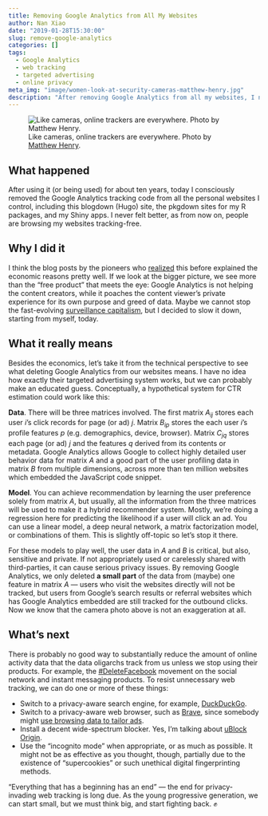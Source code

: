 ```yaml
---
title: Removing Google Analytics from All My Websites
author: Nan Xiao
date: "2019-01-28T15:30:00"
slug: remove-google-analytics
categories: []
tags:
  - Google Analytics
  - web tracking
  - targeted advertising
  - online privacy
meta_img: "image/women-look-at-security-cameras-matthew-henry.jpg"
description: "After removing Google Analytics from all my websites, I never felt better."
---
```


![Like cameras, online trackers are everywhere. Photo by [Matthew Henry](https://unsplash.com/photos/fPxOowbR6ls).](/image/women-look-at-security-cameras-matthew-henry.jpg)

## What happened

After using it (or being used) for about ten years, today I consciously removed the Google Analytics tracking code from all the personal websites I control, including this blogdown (Hugo) site, the pkgdown sites for my R packages, and my Shiny apps. I never felt better, as from now on, people are browsing my websites tracking-free.

## Why I did it

I think the blog posts by the pioneers who [realized](https://www.jessesquires.com/blog/2018/04/22/removing-google-analytics-too/) this before explained the economic reasons pretty well. If we look at the bigger picture, we see more than the "free product" that meets the eye: Google Analytics is not helping the content creators, while it poaches the content viewer's private experience for its own purpose and greed of data. Maybe we cannot stop the fast-evolving [surveillance capitalism](https://en.wikipedia.org/wiki/Surveillance_capitalism), but I decided to slow it down, starting from myself, today.

## What it really means

Besides the economics, let's take it from the technical perspective to see what deleting Google Analytics from our websites means. I have no idea how exactly their targeted advertising system works, but we can probably make an educated guess. Conceptually, a hypothetical system for CTR estimation could work like this:

**Data**. There will be three matrices involved. The first matrix $A_{ij}$ stores each user $i$'s click records for page (or ad) $j$. Matrix $B_{ip}$ stores the each user $i$'s profile features $p$ (e.g. demographics, device, browser). Matrix $C_{jq}$ stores each page (or ad) $j$ and the features $q$ derived from its contents or metadata. Google Analytics allows Google to collect highly detailed user behavior data for matrix $A$ and a good part of the user profiling data in matrix $B$ from multiple dimensions, across more than ten million websites which embedded the JavaScript code snippet.

**Model**. You can achieve recommendation by learning the user preference solely from matrix $A$, but usually, all the information from the three matrices will be used to make it a hybrid recommender system. Mostly, we're doing a regression here for predicting the likelihood if a user will click an ad. You can use a linear model, a deep neural network, a matrix factorization model, or combinations of them. This is slightly off-topic so let's stop it there.

For these models to play well, the user data in $A$ and $B$ is critical, but also, sensitive and private. If not appropriately used or carelessly shared with third-parties, it can cause serious privacy issues. By removing Google Analytics, we only deleted **a small part** of the data from (maybe) one feature in matrix $A$ --- users who visit the websites directly will not be tracked, but users from Google's search results or referral websites which has Google Analytics embedded are still tracked for the outbound clicks. Now we know that the camera photo above is not an exaggeration at all.

## What's next

There is probably no good way to substantially reduce the amount of online activity data that the data oligarchs track from us unless we stop using their products. For example, the [#DeleteFacebook](https://twitter.com/brianacton/status/976231995846963201) movement on the social network and instant messaging products. To resist unnecessary web tracking, we can do one or more of these things:

- Switch to a privacy-aware search engine, for example, [DuckDuckGo](https://duckduckgo.com/).
- Switch to a privacy-aware web browser, such as [Brave](https://brave.com/), since somebody might [use browsing data to tailor ads](https://news.ycombinator.com/item?id=12112352).
- Install a decent wide-spectrum blocker. Yes, I'm talking about [uBlock Origin](https://github.com/gorhill/uBlock).
- Use the "incognito mode" when appropriate, or as much as possible. It might not be as effective as you thought, though, partially due to the existence of "supercookies" or such unethical digital fingerprinting methods.

"Everything that has a beginning has an end" --- the end for privacy-invading web tracking is long due. As the young progressive generation, we can start small, but we must think big, and start fighting back. ✊
